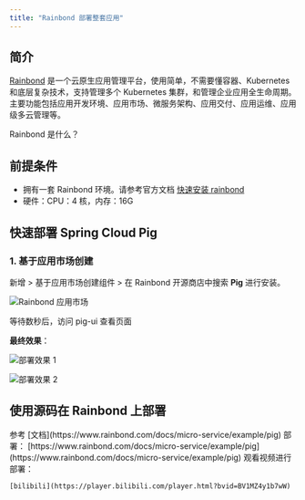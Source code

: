 ```yaml
---
title: "Rainbond 部署整套应用"
---
```


## 简介

[Rainbond](https://www.rainbond.com) 是一个云原生应用管理平台，使用简单，不需要懂容器、Kubernetes 和底层复杂技术，支持管理多个 Kubernetes 集群，和管理企业应用全生命周期。主要功能包括应用开发环境、应用市场、微服务架构、应用交付、应用运维、应用级多云管理等。

<Card title="了解更多" icon="link" href="https://www.rainbond.com/docs/">
  Rainbond 是什么？
</Card>

## 前提条件

- 拥有一套 Rainbond 环境。请参考官方文档 [快速安装 rainbond](https://www.rainbond.com/docs/quick-start/quick-install/)
- 硬件：CPU：4 核，内存：16G

## 快速部署 Spring Cloud Pig

### 1. 基于应用市场创建

新增 > 基于应用市场创建组件 > 在 Rainbond 开源商店中搜索 **Pig** 进行安装。

![Rainbond 应用市场](https://cdn.nlark.com/yuque/0/2022/png/2614916/1668950643590-3a733637-1d1c-4e1b-8024-5ad46bcd4622.png)

等待数秒后，访问 pig-ui 查看页面

**最终效果**：

![部署效果 1](https://cdn.nlark.com/yuque/0/2022/png/2614916/1668950664531-41019cf2-9454-4e4e-8e07-538755df3bc6.png)

![部署效果 2](https://cdn.nlark.com/yuque/0/2022/png/2614916/1654655167647-b2cef5cf-1a0d-429a-b258-04c61d83a8ee.png)

## 使用源码在 Rainbond 上部署

<Tabs>
  <Tab title="文档部署">
    参考 [文档](https://www.rainbond.com/docs/micro-service/example/pig) 部署：
    [https://www.rainbond.com/docs/micro-service/example/pig](https://www.rainbond.com/docs/micro-service/example/pig)
  </Tab>
  <Tab title="视频教程">
    观看视频进行部署：
    
    [bilibili](https://player.bilibili.com/player.html?bvid=BV1MZ4y1b7wW)
  </Tab>
</Tabs>

